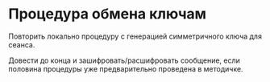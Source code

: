 # Процедура обмена ключам

Повторить локально процедуру с генерацией симметричного ключа для сеанса.

Довести до конца и зашифровать/расшифровать сообщение, если половина процедуры уже предварительно проведена в методичке.